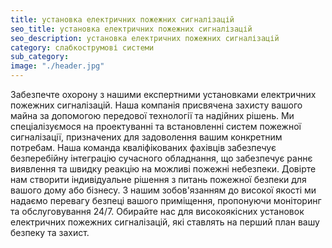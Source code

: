 ```yaml
---
title: установка електричних пожежних сигналізацій
seo_title: установка електричних пожежних сигналізацій
seo_description: установка електричних пожежних сигналізацій
category: слабкострумові системи
sub_category: 
image: "./header.jpg"
---
```

Забезпечте охорону з нашими експертними установками електричних пожежних сигналізацій. Наша компанія присвячена захисту вашого майна за допомогою передової технології та надійних рішень. Ми спеціалізуємося на проектуванні та встановленні систем пожежної сигналізації, призначених для задоволення вашим конкретним потребам. Наша команда кваліфікованих фахівців забезпечує безперебійну інтеграцію сучасного обладнання, що забезпечує раннє виявлення та швидку реакцію на можливі пожежні небезпеки. Довірте нам створити індивідуальне рішення з питань пожежної безпеки для вашого дому або бізнесу. З нашим зобов'язанням до високої якості ми надаємо перевагу безпеці вашого приміщення, пропонуючи моніторинг та обслуговування 24/7. Обирайте нас для високоякісних установок електричних пожежних сигналізацій, які ставлять на перший план вашу безпеку та захист.